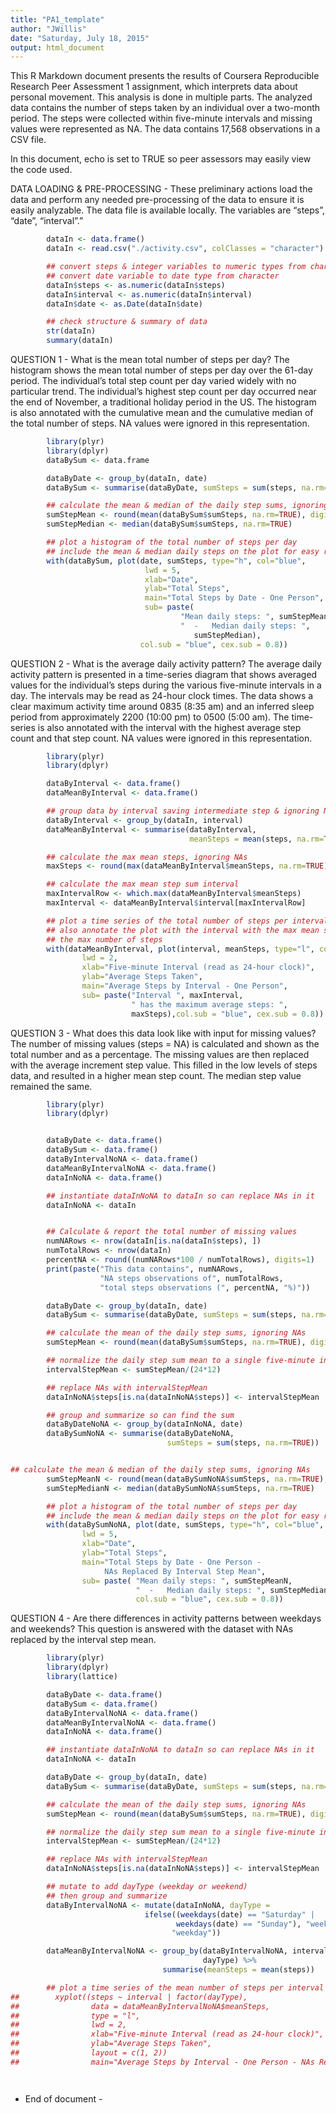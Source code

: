 ```yaml
---
title: "PA1_template"
author: "JWillis"
date: "Saturday, July 18, 2015"
output: html_document
---
```


This R Markdown document presents the results of Coursera Reproducible Research Peer Assessment 1 assignment, which interprets data about personal movement. This analysis is done in multiple parts. The analyzed data contains the number of steps taken by an individual over a two-month period.  The steps were collected within five-minute intervals and missing values were represented as NA. The data contains 17,568 observations in a CSV file.

In this document, echo is set to TRUE so peer assessors may easily view the code used.


DATA LOADING & PRE-PROCESSING - These preliminary actions load the data and perform any needed pre-processing of the data to ensure it is easily analyzable. The data file is available locally. The variables are "steps", "date", "interval"."
```r
        dataIn <- data.frame()
        dataIn <- read.csv("./activity.csv", colClasses = "character")

        ## convert steps & integer variables to numeric types from character &      
        ## convert date variable to date type from character
        dataIn$steps <- as.numeric(dataIn$steps)
        dataIn$interval <- as.numeric(dataIn$interval)
        dataIn$date <- as.Date(dataIn$date)

        ## check structure & summary of data
        str(dataIn)
        summary(dataIn)
```


QUESTION 1 - What is the mean total number of steps per day?
The histogram shows the mean total number of steps per day over the 61-day period. The individual's total step count per day varied widely with no particular trend. The individual's highest step count per day occurred near the end of November, a traditional holiday period in the US. 
The histogram is also annotated with the cumulative mean and the cumulative median of the total number of steps. NA values were ignored in this representation.
```r
        library(plyr)
        library(dplyr)
        dataBySum <- data.frame

        dataByDate <- group_by(dataIn, date) 
        dataBySum <- summarise(dataByDate, sumSteps = sum(steps, na.rm=TRUE)) 

        ## calculate the mean & median of the daily step sums, ignoring NAs
        sumStepMean <- round(mean(dataBySum$sumSteps, na.rm=TRUE), digits=2)
        sumStepMedian <- median(dataBySum$sumSteps, na.rm=TRUE)

        ## plot a histogram of the total number of steps per day
        ## include the mean & median daily steps on the plot for easy reference
        with(dataBySum, plot(date, sumSteps, type="h", col="blue", 
                              lwd = 5,
                              xlab="Date", 
                              ylab="Total Steps", 
                              main="Total Steps by Date - One Person",
                              sub= paste(
                                      "Mean daily steps: ", sumStepMean, 
                                      "  -   Median daily steps: ", 
                                         sumStepMedian),
                             col.sub = "blue", cex.sub = 0.8))
```


QUESTION 2 - What is the average daily activity pattern?
The average daily activity pattern is presented in a time-series diagram that shows averaged values for the individual's steps during the various five-minute intervals in a day. The intervals may be read as 24-hour clock times. The data shows a clear maximum activity time around 0835 (8:35 am) and an inferred sleep period from approximately 2200 (10:00 pm) to 0500 (5:00 am). 
The time-series is also annotated with the interval with the highest average step count and that step count. NA values were ignored in this representation.
```r
        library(plyr)
        library(dplyr)

        dataByInterval <- data.frame()
        dataMeanByInterval <- data.frame()

        ## group data by interval saving intermediate step & ignoring NAs
        dataByInterval <- group_by(dataIn, interval) 
        dataMeanByInterval <- summarise(dataByInterval, 
                                        meanSteps = mean(steps, na.rm=TRUE)) 

        ## calculate the max mean steps, ignoring NAs
        maxSteps <- round(max(dataMeanByInterval$meanSteps, na.rm=TRUE), digits=1)

        ## calculate the max mean step sum interval
        maxIntervalRow <- which.max(dataMeanByInterval$meanSteps)
        maxInterval <- dataMeanByInterval$interval[maxIntervalRow]

        ## plot a time series of the total number of steps per interval number
        ## also annotate the plot with the interval with the max mean steps &
        ## the max number of steps
        with(dataMeanByInterval, plot(interval, meanSteps, type="l", col="blue", 
                lwd = 2,
                xlab="Five-minute Interval (read as 24-hour clock)", 
                ylab="Average Steps Taken", 
                main="Average Steps by Interval - One Person", 
                sub= paste("Interval ", maxInterval, 
                           " has the maximum average steps: ", 
                           maxSteps),col.sub = "blue", cex.sub = 0.8))

```

QUESTION 3 - What does this data look like with input for missing values?
The number of missing values (steps = NA) is calculated and shown as the total number and as a percentage. 
The missing values are then replaced with the average increment step value. This filled in the low levels of steps data, and resulted in a higher mean step count. The median step value remained the same. 
```r
        library(plyr)
        library(dplyr)


        dataByDate <- data.frame()
        dataBySum <- data.frame()
        dataByIntervalNoNA <- data.frame()
        dataMeanByIntervalNoNA <- data.frame()
        dataInNoNA <- data.frame()

        ## instantiate dataInNoNA to dataIn so can replace NAs in it
        dataInNoNA <- dataIn


        ## Calculate & report the total number of missing values
        numNARows <- nrow(dataIn[is.na(dataIn$steps), ])
        numTotalRows <- nrow(dataIn)
        percentNA <- round((numNARows*100 / numTotalRows), digits=1)
        print(paste("This data contains", numNARows, 
                    "NA steps observations of", numTotalRows, 
                    "total steps observations (", percentNA, "%)"))

        dataByDate <- group_by(dataIn, date) 
        dataBySum <- summarise(dataByDate, sumSteps = sum(steps, na.rm=TRUE)) 

        ## calculate the mean of the daily step sums, ignoring NAs
        sumStepMean <- round(mean(dataBySum$sumSteps, na.rm=TRUE), digits=2)

        ## normalize the daily step sum mean to a single five-minute interval
        intervalStepMean <- sumStepMean/(24*12)

        ## replace NAs with intervalStepMean
        dataInNoNA$steps[is.na(dataInNoNA$steps)] <- intervalStepMean

        ## group and summarize so can find the sum 
        dataByDateNoNA <- group_by(dataInNoNA, date) 
        dataBySumNoNA <- summarise(dataByDateNoNA, 
                                   sumSteps = sum(steps, na.rm=TRUE)) 


## calculate the mean & median of the daily step sums, ignoring NAs
        sumStepMeanN <- round(mean(dataBySumNoNA$sumSteps, na.rm=TRUE), digits=2)
        sumStepMedianN <- median(dataBySumNoNA$sumSteps, na.rm=TRUE)

        ## plot a histogram of the total number of steps per day
        ## include the mean & median daily steps on the plot for easy reference
        with(dataBySumNoNA, plot(date, sumSteps, type="h", col="blue", 
                lwd = 5,
                xlab="Date", 
                ylab="Total Steps", 
                main="Total Steps by Date - One Person - 
                     NAs Replaced By Interval Step Mean",
                sub= paste( "Mean daily steps: ", sumStepMeanN, 
                            "  -   Median daily steps: ", sumStepMedianN),
                            col.sub = "blue", cex.sub = 0.8))


```

QUESTION 4 - Are there differences in activity patterns between weekdays and weekends?
This question is answered with the dataset with NAs replaced by the interval step mean. 

```r
        library(plyr)
        library(dplyr)
        library(lattice)

        dataByDate <- data.frame()
        dataBySum <- data.frame()
        dataByIntervalNoNA <- data.frame()
        dataMeanByIntervalNoNA <- data.frame()
        dataInNoNA <- data.frame()

        ## instantiate dataInNoNA to dataIn so can replace NAs in it
        dataInNoNA <- dataIn

        dataByDate <- group_by(dataIn, date) 
        dataBySum <- summarise(dataByDate, sumSteps = sum(steps, na.rm=TRUE)) 

        ## calculate the mean of the daily step sums, ignoring NAs
        sumStepMean <- round(mean(dataBySum$sumSteps, na.rm=TRUE), digits=2)

        ## normalize the daily step sum mean to a single five-minute interval
        intervalStepMean <- sumStepMean/(24*12)

        ## replace NAs with intervalStepMean
        dataInNoNA$steps[is.na(dataInNoNA$steps)] <- intervalStepMean

        ## mutate to add dayType (weekday or weekend)
        ## then group and summarize  
        dataByIntervalNoNA <- mutate(dataInNoNA, dayType =
                              ifelse((weekdays(date) == "Saturday" | 
                                     weekdays(date) == "Sunday"), "weekend",                           
                                    "weekday")) 

        dataMeanByIntervalNoNA <- group_by(dataByIntervalNoNA, interval, 
                                           dayType) %>%
                                  summarise(meanSteps = mean(steps))

        ## plot a time series of the mean number of steps per interval number
##        xyplot((steps ~ interval | factor(dayType),
##                data = dataMeanByIntervalNoNA$meanSteps,
##                type = "l",
##                lwd = 2,
##                xlab="Five-minute Interval (read as 24-hour clock)", 
##                ylab="Average Steps Taken", 
##                layout = c(1, 2))
##                main="Average Steps by Interval - One Person - NAs Replaced by Mean Interval Steps", 




```




- End of document - 
